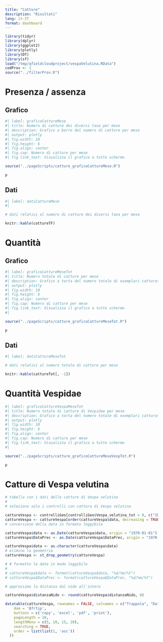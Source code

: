 ```yaml
---
title: "Catture"
description: "Risultati"
lang: it-IT
format: dashboard
---
```


```r
library(tidyr)
library(dplyr)
library(ggplot2)
library(plotly)
library(DT)
library(sf)
load("/tmp/qfieldcloudproject/vespaVelutina.RData")
codProv <- 1
source("../filterProv.R")

```

# Presenza / assenza

::: panel-tabset
## Grafico

```r
#| label: graficoCattureMese
#| title: Numero di catture dei diversi taxa per mese
#| description: Grafico a barre del numero di catture per mese
#| output: plotly
#| fig.width: 10
#| fig.height: 6
#| fig.align: center
#| fig.cap: Numero di catture per mese
#| fig.link_text: Visualizza il grafico a tutto schermo

source("../pageScripts/catture_graficoCattureMese.R")

p

```

## Dati

```r
#| label: datiCattureMese
#| 

# dati relativi al numero di catture dei diversi taxa per mese

knitr::kable(cattureTF)


```
:::

# Quantità

::: panel-tabset
## Grafico

```r
#| label: graficoCattureMeseTot
#| title: Numero totale di catture per mese
#| description: Grafico a torta del numero totale di esemplari catturati per taxon con switch del mese
#| output: plotly
#| fig.width: 10
#| fig.height: 6
#| fig.align: center
#| fig.cap: Numero di catture per mese
#| fig.link_text: Visualizza il grafico a tutto schermo
#| 

source("../pageScripts/catture_graficoCattureMeseTot.R")

p

```

## Dati

```r
#| label: datiCattureMeseTot

# dati relativi al numero totale di catture per mese

knitr::kable(cattureTot[, -1]) 

```
:::

# Quantità Vespidae

```r
#| label: graficoCattureVespaMeseTot
#| title: Numero totale di catture di Vespidae per mese
#| description: Grafico a torta del numero totale di esemplari catturati per taxon con switch del mese
#| output: plotly
#| fig.width: 10
#| fig.height: 6
#| fig.align: center
#| fig.cap: Numero di catture per mese
#| fig.link_text: Visualizza il grafico a tutto schermo
#| 

source("../pageScripts/catture_graficoCattureMeseVespTot.R")

p

```

# Catture di Vespa velutina

```r
# tabella con i dati delle catture di Vespa velutina
# 
# seleziono solo i controlli con cattura di Vespa velutina

cattureVespa <- controlliGeo[controlliGeo$Vespa_velutina_tot > 0, c("ID", "data", "DataPrec",  "Vespa_velutina_tot", "elevation", "distanzaNido", "comune")]
cattureVespa <- cattureVespa[order(cattureVespa$data, decreasing = TRUE),] # ordino per data decrescente
# conversione della data in formato leggibile

cattureVespa$data <- as.Date(cattureVespa$data, origin = "1970-01-01")
cattureVespa$DataPrec <- as.Date(cattureVespa$DataPrec, origin = "1970-01-01")

cattureVespa$data <- as.character(cattureVespa$data)
# elimino la geometria
cattureVespa <- st_drop_geometry(cattureVespa)

# # formatto le date in modo leggibile
# 
# cattureVespa$data <- format(cattureVespa$data, "%d/%m/%Y")
# cattureVespa$DataPrec <- format(cattureVespa$DataPrec, "%d/%m/%Y")

# approssimo la distanza dal nido all'intero

cattureVespa$distanzaNido <- round(cattureVespa$distanzaNido, 0)

datatable(cattureVespa, rownames = FALSE, colnames = c("Trappola", "Data controllo", "Data carica", "Vespa velutina (individui)", "Quota (m)", "Distanza dal nido più vicino (m)", "Comune"), extensions = 'Buttons', options = list(
    dom = 'Bfrtip',
    buttons = c('copy', 'excel', 'pdf', 'print'),
    pageLength = 10, 
    lengthMenu = c(5, 10, 15, 20), 
    searching = TRUE, 
    order = list(list(1, 'asc'))
  ))

```
